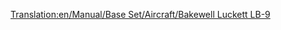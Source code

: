[[Translation:en/Manual/Base Set/Aircraft/Bakewell Luckett LB-9]]
{{en/Manual/Base Set/Aircraft/Aircraft|Cost=$69,726
|Speed=947 kph (592 MPH)
|Annual=$8,436
|Designed=1964
|Lifespan=26
|Capacity=100 passengers & 15 bags of mail
|Description=A standard jet plane. This fast plane will work on small airports and the commuter airport.
|Real-life=McDonnell Douglas DC-9
}}